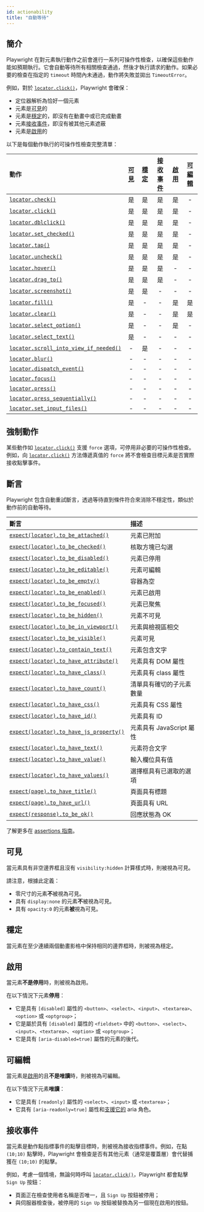 ```yaml
---
id: actionability
title: "自動等待"
---
```


## 簡介

Playwright 在對元素執行動作之前會進行一系列可操作性檢查，以確保這些動作能如預期執行。它會自動等待所有相關檢查通過，然後才執行請求的動作。如果必要的檢查在指定的 `timeout` 時間內未通過，動作將失敗並拋出 `TimeoutError`。

例如，對於 [`locator.click()`](/api/class-locator.mdx#locator-click)，Playwright 會確保：
- 定位器解析為恰好一個元素
- 元素是[可見]的
- 元素是[穩定]的，即沒有在動畫中或已完成動畫
- 元素[接收事件]，即沒有被其他元素遮蔽
- 元素是[啟用]的

以下是每個動作執行的可操作性檢查完整清單：

| 動作 | [可見] | [穩定] | [接收事件] | [啟用] | [可編輯] |
| :- | :-: | :-: | :-: | :-: | :-: |
| [`locator.check()`](/api/class-locator.mdx#locator-check) | 是 | 是 | 是 | 是 | - |
| [`locator.click()`](/api/class-locator.mdx#locator-click) | 是 | 是 | 是 | 是 | - |
| [`locator.dblclick()`](/api/class-locator.mdx#locator-dblclick) | 是 | 是 | 是 | 是 | - |
| [`locator.set_checked()`](/api/class-locator.mdx#locator-set-checked) | 是 | 是 | 是 | 是 | - |
| [`locator.tap()`](/api/class-locator.mdx#locator-tap) | 是 | 是 | 是 | 是 | - |
| [`locator.uncheck()`](/api/class-locator.mdx#locator-uncheck) | 是 | 是 | 是 | 是 | - |
| [`locator.hover()`](/api/class-locator.mdx#locator-hover) | 是 | 是 | 是 | - | - |
| [`locator.drag_to()`](/api/class-locator.mdx#locator-drag-to) | 是 | 是 | 是 | - | - |
| [`locator.screenshot()`](/api/class-locator.mdx#locator-screenshot) | 是 | 是 | - | - | - |
| [`locator.fill()`](/api/class-locator.mdx#locator-fill) | 是 | - | - | 是 | 是 |
| [`locator.clear()`](/api/class-locator.mdx#locator-clear) | 是 | - | - | 是 | 是 |
| [`locator.select_option()`](/api/class-locator.mdx#locator-select-option) | 是 | - | - | 是 | - |
| [`locator.select_text()`](/api/class-locator.mdx#locator-select-text) | 是 | - | - | - | - |
| [`locator.scroll_into_view_if_needed()`](/api/class-locator.mdx#locator-scroll-into-view-if-needed) | - | 是 | - | - | - |
| [`locator.blur()`](/api/class-locator.mdx#locator-blur) | - | - | - | - | - |
| [`locator.dispatch_event()`](/api/class-locator.mdx#locator-dispatch-event) | - | - | - | - | - |
| [`locator.focus()`](/api/class-locator.mdx#locator-focus) | - | - | - | - | - |
| [`locator.press()`](/api/class-locator.mdx#locator-press) | - | - | - | - | - |
| [`locator.press_sequentially()`](/api/class-locator.mdx#locator-press-sequentially) | - | - | - | - | - |
| [`locator.set_input_files()`](/api/class-locator.mdx#locator-set-input-files) | - | - | - | - | - |

## 強制動作

某些動作如 [`locator.click()`](/api/class-locator.mdx#locator-click) 支援 `force` 選項，可停用非必要的可操作性檢查。例如，向 [`locator.click()`](/api/class-locator.mdx#locator-click) 方法傳遞真值的 `force` 將不會檢查目標元素是否實際接收點擊事件。

## 斷言

Playwright 包含自動重試斷言，透過等待直到條件符合來消除不穩定性，類似於動作前的自動等待。

| 斷言 | 描述 |
| :- | :- |
| [`expect(locator).to_be_attached()`](/api/class-locatorassertions.mdx#locator-assertions-to-be-attached) | 元素已附加 |
| [`expect(locator).to_be_checked()`](/api/class-locatorassertions.mdx#locator-assertions-to-be-checked) | 核取方塊已勾選 |
| [`expect(locator).to_be_disabled()`](/api/class-locatorassertions.mdx#locator-assertions-to-be-disabled) | 元素已停用 |
| [`expect(locator).to_be_editable()`](/api/class-locatorassertions.mdx#locator-assertions-to-be-editable) | 元素可編輯 |
| [`expect(locator).to_be_empty()`](/api/class-locatorassertions.mdx#locator-assertions-to-be-empty) | 容器為空 |
| [`expect(locator).to_be_enabled()`](/api/class-locatorassertions.mdx#locator-assertions-to-be-enabled) | 元素已啟用 |
| [`expect(locator).to_be_focused()`](/api/class-locatorassertions.mdx#locator-assertions-to-be-focused) | 元素已聚焦 |
| [`expect(locator).to_be_hidden()`](/api/class-locatorassertions.mdx#locator-assertions-to-be-hidden) | 元素不可見 |
| [`expect(locator).to_be_in_viewport()`](/api/class-locatorassertions.mdx#locator-assertions-to-be-in-viewport) | 元素與檢視區相交 |
| [`expect(locator).to_be_visible()`](/api/class-locatorassertions.mdx#locator-assertions-to-be-visible) | 元素可見 |
| [`expect(locator).to_contain_text()`](/api/class-locatorassertions.mdx#locator-assertions-to-contain-text) | 元素包含文字 |
| [`expect(locator).to_have_attribute()`](/api/class-locatorassertions.mdx#locator-assertions-to-have-attribute) | 元素具有 DOM 屬性 |
| [`expect(locator).to_have_class()`](/api/class-locatorassertions.mdx#locator-assertions-to-have-class) | 元素具有 class 屬性 |
| [`expect(locator).to_have_count()`](/api/class-locatorassertions.mdx#locator-assertions-to-have-count) | 清單具有確切的子元素數量 |
| [`expect(locator).to_have_css()`](/api/class-locatorassertions.mdx#locator-assertions-to-have-css) | 元素具有 CSS 屬性 |
| [`expect(locator).to_have_id()`](/api/class-locatorassertions.mdx#locator-assertions-to-have-id) | 元素具有 ID |
| [`expect(locator).to_have_js_property()`](/api/class-locatorassertions.mdx#locator-assertions-to-have-js-property) | 元素具有 JavaScript 屬性 |
| [`expect(locator).to_have_text()`](/api/class-locatorassertions.mdx#locator-assertions-to-have-text) | 元素符合文字 |
| [`expect(locator).to_have_value()`](/api/class-locatorassertions.mdx#locator-assertions-to-have-value) | 輸入欄位具有值 |
| [`expect(locator).to_have_values()`](/api/class-locatorassertions.mdx#locator-assertions-to-have-values) | 選擇框具有已選取的選項 |
| [`expect(page).to_have_title()`](/api/class-pageassertions.mdx#page-assertions-to-have-title) | 頁面具有標題 |
| [`expect(page).to_have_url()`](/api/class-pageassertions.mdx#page-assertions-to-have-url) | 頁面具有 URL |
| [`expect(response).to_be_ok()`](/api/class-apiresponseassertions.mdx#api-response-assertions-to-be-ok) | 回應狀態為 OK |

了解更多在 [assertions 指南](./test-assertions.mdx)。

## 可見

當元素具有非空邊界框且沒有 `visibility:hidden` 計算樣式時，則被視為可見。

請注意，根據此定義：
* 零尺寸的元素**不**被視為可見。
* 具有 `display:none` 的元素**不**被視為可見。
* 具有 `opacity:0` 的元素**被**視為可見。

## 穩定

當元素在至少連續兩個動畫影格中保持相同的邊界框時，則被視為穩定。

## 啟用

當元素**不是停用**時，則被視為啟用。

在以下情況下元素**停用**：
- 它是具有 `[disabled]` 屬性的 `<button>`、`<select>`、`<input>`、`<textarea>`、`<option>` 或 `<optgroup>`；
- 它是屬於具有 `[disabled]` 屬性的 `<fieldset>` 中的 `<button>`、`<select>`、`<input>`、`<textarea>`、`<option>` 或 `<optgroup>`；
- 它是具有 `[aria-disabled=true]` 屬性的元素的後代。

## 可編輯

當元素是[啟用]的且**不是唯讀**時，則被視為可編輯。

在以下情況下元素**唯讀**：
- 它是具有 `[readonly]` 屬性的 `<select>`、`<input>` 或 `<textarea>`；
- 它具有 `[aria-readonly=true]` 屬性和[支援它的](https://w3c.github.io/aria/#aria-readonly) aria 角色。

## 接收事件

當元素是動作點指標事件的點擊目標時，則被視為接收指標事件。例如，在點 `(10;10)` 點擊時，Playwright 會檢查是否有其他元素（通常是覆蓋層）會代替捕獲在 `(10;10)` 的點擊。

例如，考慮一個情境，無論何時呼叫 [`locator.click()`](/api/class-locator.mdx#locator-click)，Playwright 都會點擊 `Sign Up` 按鈕：
- 頁面正在檢查使用者名稱是否唯一，且 `Sign Up` 按鈕被停用；
- 與伺服器檢查後，被停用的 `Sign Up` 按鈕被替換為另一個現在啟用的按鈕。

[可見]: #visible "Visible"
[穩定]: #stable "Stable"
[啟用]: #enabled "Enabled"
[可編輯]: #editable "Editable"
[接收事件]: #receives-events "Receives Events"


[Accessibility]: /api/class-accessibility.mdx "Accessibility"
[APIRequest]: /api/class-apirequest.mdx "APIRequest"
[APIRequestContext]: /api/class-apirequestcontext.mdx "APIRequestContext"
[APIResponse]: /api/class-apiresponse.mdx "APIResponse"
[APIResponseAssertions]: /api/class-apiresponseassertions.mdx "APIResponseAssertions"
[Browser]: /api/class-browser.mdx "Browser"
[BrowserContext]: /api/class-browsercontext.mdx "BrowserContext"
[BrowserType]: /api/class-browsertype.mdx "BrowserType"
[CDPSession]: /api/class-cdpsession.mdx "CDPSession"
[Clock]: /api/class-clock.mdx "Clock"
[ConsoleMessage]: /api/class-consolemessage.mdx "ConsoleMessage"
[Dialog]: /api/class-dialog.mdx "Dialog"
[Download]: /api/class-download.mdx "Download"
[ElementHandle]: /api/class-elementhandle.mdx "ElementHandle"
[Error]: /api/class-error.mdx "Error"
[FileChooser]: /api/class-filechooser.mdx "FileChooser"
[Frame]: /api/class-frame.mdx "Frame"
[FrameLocator]: /api/class-framelocator.mdx "FrameLocator"
[JSHandle]: /api/class-jshandle.mdx "JSHandle"
[Keyboard]: /api/class-keyboard.mdx "Keyboard"
[Locator]: /api/class-locator.mdx "Locator"
[LocatorAssertions]: /api/class-locatorassertions.mdx "LocatorAssertions"
[Mouse]: /api/class-mouse.mdx "Mouse"
[Page]: /api/class-page.mdx "Page"
[PageAssertions]: /api/class-pageassertions.mdx "PageAssertions"
[Playwright]: /api/class-playwright.mdx "Playwright"
[Request]: /api/class-request.mdx "Request"
[Response]: /api/class-response.mdx "Response"
[Route]: /api/class-route.mdx "Route"
[Selectors]: /api/class-selectors.mdx "Selectors"
[TimeoutError]: /api/class-timeouterror.mdx "TimeoutError"
[Touchscreen]: /api/class-touchscreen.mdx "Touchscreen"
[Tracing]: /api/class-tracing.mdx "Tracing"
[Video]: /api/class-video.mdx "Video"
[WebError]: /api/class-weberror.mdx "WebError"
[WebSocket]: /api/class-websocket.mdx "WebSocket"
[WebSocketRoute]: /api/class-websocketroute.mdx "WebSocketRoute"
[Worker]: /api/class-worker.mdx "Worker"
[Element]: https://developer.mozilla.org/en-US/docs/Web/API/element "Element"
[EvaluationArgument]: /evaluating.mdx#evaluation-argument "EvaluationArgument"
[Promise]: https://developer.mozilla.org/en-US/docs/Web/JavaScript/Reference/Global_Objects/Promise "Promise"
[iterator]: https://developer.mozilla.org/en-US/docs/Web/JavaScript/Reference/Iteration_protocols "Iterator"
[origin]: https://developer.mozilla.org/en-US/docs/Glossary/Origin "Origin"
[selector]: https://developer.mozilla.org/en-US/docs/Web/CSS/CSS_Selectors "selector"
[Serializable]: https://developer.mozilla.org/en-US/docs/Web/JavaScript/Reference/Global_Objects/JSON/stringify#Description "Serializable"
[UIEvent.detail]: https://developer.mozilla.org/en-US/docs/Web/API/UIEvent/detail "UIEvent.detail"
[UnixTime]: https://en.wikipedia.org/wiki/Unix_time "Unix Time"
[xpath]: https://developer.mozilla.org/en-US/docs/Web/XPath "xpath"

[Any]: https://docs.python.org/3/library/typing.html#typing.Any "Any"
[bool]: https://docs.python.org/3/library/stdtypes.html "bool"
[bytes]: https://docs.python.org/3/library/stdtypes.html#bytes "bytes"
[Callable]: https://docs.python.org/3/library/typing.html#typing.Callable "Callable"
[EventContextManager]: https://docs.python.org/3/reference/datamodel.html#context-managers "Event context manager"
[EventEmitter]: https://pyee.readthedocs.io/en/latest/#pyee.BaseEventEmitter "EventEmitter"
[Exception]: https://docs.python.org/3/library/exceptions.html#Exception "Exception"
[Dict]: https://docs.python.org/3/library/typing.html#typing.Dict "Dict"
[float]: https://docs.python.org/3/library/stdtypes.html#numeric-types-int-float-complex "float"
[int]: https://docs.python.org/3/library/stdtypes.html#numeric-types-int-float-complex "int"
[List]: https://docs.python.org/3/library/typing.html#typing.List "List"
[NoneType]: https://docs.python.org/3/library/constants.html#None "None"
[Pattern]: https://docs.python.org/3/library/re.html "Pattern"
[URL]: https://en.wikipedia.org/wiki/URL "URL"
[pathlib.Path]: https://realpython.com/python-pathlib/ "pathlib.Path"
[str]: https://docs.python.org/3/library/stdtypes.html#text-sequence-type-str "str"
[Union]: https://docs.python.org/3/library/typing.html#typing.Union "Union"
[datetime]: https://docs.python.org/3/library/datetime.html#datetime.datetime "datetime"

[all available image tags]: https://mcr.microsoft.com/en-us/product/playwright/python/about "all available image tags"
[Microsoft Artifact Registry]: https://mcr.microsoft.com/en-us/product/playwright/python/about "Microsoft Artifact Registry"
[Dockerfile.noble]: https://github.com/microsoft/playwright-python/blob/main/utils/docker/Dockerfile.noble "Dockerfile.noble"
